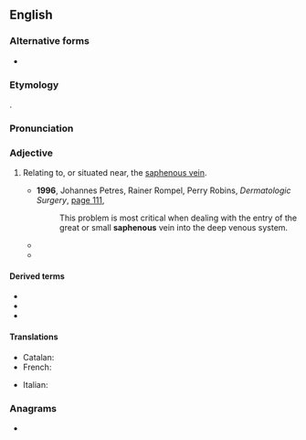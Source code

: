 ==English==

===Alternative forms===
* {{alter|en|saphænous}}

===Etymology===
{{affix|en|saphena|-ous}}.

===Pronunciation===
{{IPA|en|/səˈfiːnəs/}}

===Adjective===
{{en-adj|-}}

# {{lb|en|anatomy}} Relating to, or situated near, the [[saphenous vein]].
#* '''1996''', Johannes Petres, Rainer Rompel, Perry Robins, ''Dermatologic Surgery'', [http://books.google.com.au/books?id=h1nX7S68tHwC&pg=PA111&dq=%22saphenous%22&hl=en&sa=X&ei=6JFHU6LQOc_h8AXU4YKwDQ&redir_esc=y#v=onepage&q=%22saphenous%22&f=false page 111],
#*: This problem is most critical when dealing with the entry of the great or small '''saphenous''' vein into the deep venous system.
#* {{quote-text|en|year=2007|author=R. M. Kirk|title=Essential General Surgical Operations|page=274|url=http://books.google.com.au/books?id=T4bUKXR508wC&pg=PA274&dq=%22saphenous%22&hl=en&sa=X&ei=6JFHU6LQOc_h8AXU4YKwDQ&redir_esc=y#v=onepage&q=%22saphenous%22&f=false|passage=Perform the operation, which was described by Friedrich Trendelenburg (1844–1924) of Leipzig in 1890, on patients with varicose veins who have evidence of long '''saphenous''' reflux at the groin on clinical, Doppler or duplex examination. Avoid the operation if the long '''saphenous''' vein is a collateral channel for obstructed deep veins.}}
#* {{quote-text|en|year=2009|author=Michael M. Pavletic|title=Atlas of Small Animal Wound Management and Reconstructive Surgery|page=394|url=http://books.google.com.au/books?id=brIINyxN63sC&pg=PA394&dq=%22saphenous%22&hl=en&sa=X&ei=6JFHU6LQOc_h8AXU4YKwDQ&redir_esc=y#v=onepage&q=%22saphenous%22&f=false|passage=The reverse '''saphenous''' conduit flap incorporates branches of the saphenous artery and medial '''saphenous''' vein, which in turn supply and drain the overlying skin by means of direct cutaneous vessels.}}

====Derived terms====
* {{l|en|saphenous nerve}}
* {{l|en|saphenous opening}}
* {{l|en|saphenous vein}}

====Translations====
{{trans-top|relating to, or situated near, the saphenous vein}}
* Catalan: {{t|ca|safè}}
* French: {{t+|fr|saphène}}
{{trans-mid}}
* Italian: {{t|it|safeno}}
{{trans-bottom}}

===Anagrams===
* {{anagrams|en|a=aehnopssu|panhouses}}